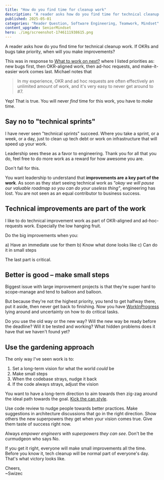 ```yaml
---
title: "How do you find time for cleanup work"
description: "A reader asks how do you find time for technical cleanup work. If OKRs and bugs take priority, when will you make improvements?"
published: 2025-05-01
categories: "Reader Question, Software Engineering, Teamwork, Mindset"
content_upgrade: SeniorMindset
hero: ./img/screenshot-1746111938615.png
---
```


A reader asks how do you find time for technical cleanup work. If OKRs and bugs take priority, when will you make improvements?

This was in response to [What to work on next?](https://swizec.com/blog/what-to-work-on-next/) where I listed priorities as: new bugs first, then OKR-aligned work, then ad-hoc requests, and make-it-easier work comes last. Michael notes that

> In my experience, OKR and ad hoc requests are often effectively an unlimited amount of work, and it's very easy to never get around to #7.

Yep! That is true. You will never _find_ time for this work, you have to _make_ time.

## Say no to "technical sprints"

I have never seen "technical sprints" succeed. Where you take a sprint, or a week, or a day, just to clean up tech debt or work on infrastructure that will speed up your work.

Leadership sees these as a favor to engineering. Thank you for all that you do, feel free to do more work as a reward for how awesome you are.

Don't fall for this.

You want leadership to understand that **improvements are a key part of the work**. As soon as they start seeing technical work as _"okay we will pause our valuable roadmap so you can do your useless thing"_, engineering has lost. You are not seen as an equal contributor to business success.

## Technical improvements are part of the work

I like to do technical improvement work as part of OKR-aligned and ad-hoc-requests work. Especially the low hanging fruit.

Do the big improvements when you:

a) Have an immediate use for them
b) Know what done looks like
c) Can do it in small steps

The last part is critical.

## Better is good – make small steps

Biggest issue with large improvement projects is that they’re super hard to scope-manage and tend to balloon and balloon.

But because they're not the highest priority, you tend to get halfway there, put it aside, then never get back to finishing. Now you have [WorkInProgress](https://swizec.com/blog/workinprogress-kills-your-progress/) lying around and uncertainty on how to do critical tasks.

Do you use the old way or the new way? Will the new way be ready before the deadline? Will it be tested and working? What hidden problems does it have that we haven't found yet?

## Use the gardening approach

The only way I've seen work is to:

1. Set a long-term vision for what the world _could_ be
2. Make small steps
3. When the codebase strays, nudge it back
4. If the code always strays, adjust the vision

You want to have a long-term direction to aim towards then zig-zag around the ideal path towards the goal. [Kick the can style](https://swizec.com/blog/writing-software-is-like-kicking-a-can/).

Use code review to nudge people towards better practices. Make suggestions in architecture discussions that go in the right direction. Show others the new superpowers they get when your vision comes true. Give them taste of success right now.

Always _empower engineers with superpowers they can see_. Don't be the curmudgeon who says No.

If you get it right, everyone will make small improvements all the time. Before you know it, tech cleanup will be normal part of everyone's day. That's what victory looks like.

Cheers,<br/>
~Swizec
